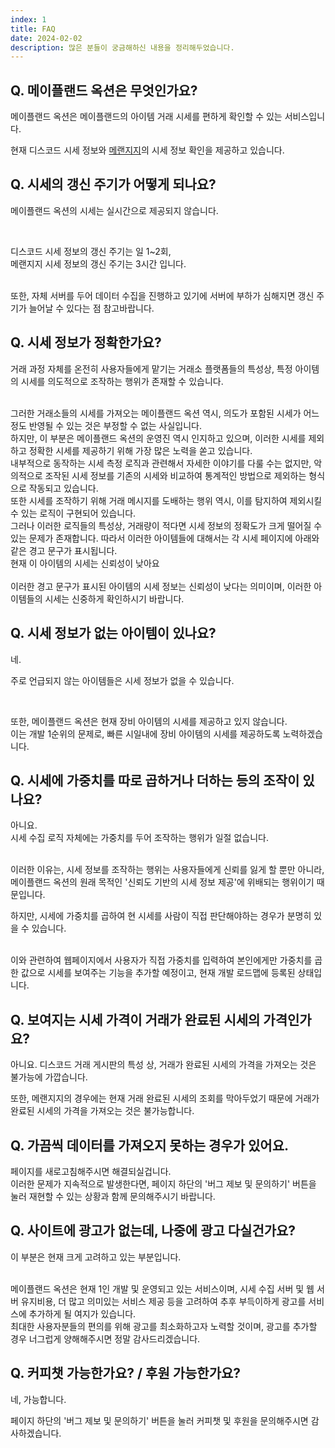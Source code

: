 ```yaml
---
index: 1
title: FAQ
date: 2024-02-02
description: 많은 분들이 궁금해하신 내용을 정리해두었습니다.
---
```



## Q. 메이플랜드 옥션은 무엇인가요?

메이플랜드 옥션은 메이플랜드의 아이템 거래 시세를 편하게 확인할 수 있는 서비스입니다.

현재 디스코드 시세 정보와 [메랜지지](https://mapleland.gg)의 시세 정보 확인을 제공하고 있습니다.

## Q. 시세의 갱신 주기가 어떻게 되나요?

메이플랜드 옥션의 시세는 실시간으로 제공되지 않습니다.

<br />

디스코드 시세 정보의 갱신 주기는 일 1~2회,  
메랜지지 시세 정보의 갱신 주기는 3시간 입니다.

<br />
또한, 자체 서버를 두어 데이터 수집을 진행하고 있기에 서버에 부하가 심해지면 갱신
주기가 늘어날 수 있다는 점 참고바랍니다.

## Q. 시세 정보가 정확한가요?

거래 과정 자체를 온전히 사용자들에게 맡기는 거래소 플랫폼들의 특성상, 특정 아이템의 시세를 의도적으로 조작하는 행위가 존재할 수 있습니다.

<br />
그러한 거래소들의 시세를 가져오는 메이플랜드 옥션 역시, 의도가 포함된 시세가 어느정도
반영될 수 있는 것은 부정할 수 없는 사실입니다.

<br />
하지만, 이 부분은 메이플랜드 옥션의 운영진 역시 인지하고 있으며, 이러한 시세를 제외하고
정확한 시세를 제공하기 위해 가장 많은 노력을 쏟고 있습니다.

<br />
내부적으로 동작하는 시세 측정 로직과 관련해서 자세한 이야기를 다룰 수는 없지만, 악의적으로
조작된 시세 정보를 기존의 시세와 비교하여 통계적인 방법으로 제외하는 형식으로 작동되고
있습니다.

<br />
또한 시세를 조작하기 위해 거래 메시지를 도배하는 행위 역시, 이를 탐지하여 제외시킬
수 있는 로직이 구현되어 있습니다.

<br />
그러나 이러한 로직들의 특성상, 거래량이 적다면 시세 정보의 정확도가 크게 떨어질 수
있는 문제가 존재합니다. 따라서 이러한 아이템들에 대해서는 각 시세 페이지에 아래와
같은 경고 문구가 표시됩니다.

<div className="flex-center">
  <div className="flex justify-between items-center px-1 xs:px-2 py-0 border-[1px] mt-6 xs:mt-8 border-[#626266] rounded-lg">
    <div className="flex-center pl-4 mr-4 xs:mr-1">
      <IconWrapper className="relative text-lg xs:text-xl mr-2 xs:mr-3 text-[red]">
        <MdWarning />
      </IconWrapper>
      <span className="text-xs xs:text-sm">
        현재 이 아이템의 시세는 신뢰성이 낮아요
      </span>
    </div>
    <div className="h-10 pr-4"></div>
  </div>
</div>

<br />
이러한 경고 문구가 표시된 아이템의 시세 정보는 신뢰성이 낮다는 의미이며, 이러한 아이템들의
시세는 신중하게 확인하시기 바랍니다.

## Q. 시세 정보가 없는 아이템이 있나요?

네.

주로 언급되지 않는 아이템들은 시세 정보가 없을 수 있습니다.

<br />

또한, 메이플랜드 옥션은 현재 장비 아이템의 시세를 제공하고 있지 않습니다.  
이는 개발 1순위의 문제로, 빠른 시일내에 장비 아이템의 시세를 제공하도록 노력하겠습니다.

## Q. 시세에 가중치를 따로 곱하거나 더하는 등의 조작이 있나요?

아니요.  
시세 수집 로직 자체에는 가중치를 두어 조작하는 행위가 일절 없습니다.

<br />
이러한 이유는, 시세 정보를 조작하는 행위는 사용자들에게 신뢰를 잃게 할 뿐만 아니라,
메이플랜드 옥션의 원래 목적인 '신뢰도 기반의 시세 정보 제공'에 위배되는 행위이기
때문입니다.

<br />

하지만, 시세에 가중치를 곱하여 현 시세를 사람이 직접 판단해야하는 경우가 분명히 있을 수 있습니다.

<br />
이와 관련하여 웹페이지에서 사용자가 직접 가중치를 입력하여 본인에게만 가중치를 곱한
값으로 시세를 보여주는 기능을 추가할 예정이고, 현재 개발 로드맵에 등록된 상태입니다.

## Q. 보여지는 시세 가격이 거래가 완료된 시세의 가격인가요?

아니요. 디스코드 거래 게시판의 특성 상, 거래가 완료된 시세의 가격을 가져오는 것은 불가능에 가깝습니다.

또한, 메랜지지의 경우에는 현재 거래 완료된 시세의 조회를 막아두었기 때문에 거래가 완료된 시세의 가격을 가져오는 것은 불가능합니다.

## Q. 가끔씩 데이터를 가져오지 못하는 경우가 있어요.

페이지를 새로고침해주시면 해결되실겁니다.  
이러한 문제가 지속적으로 발생한다면, 페이지 하단의 '버그 제보 및 문의하기' 버튼을 눌러 재현할 수 있는 상황과 함께 문의해주시기 바랍니다.

## Q. 사이트에 광고가 없는데, 나중에 광고 다실건가요?

이 부분은 현재 크게 고려하고 있는 부분입니다.

<br />
메이플랜드 옥션은 현재 1인 개발 및 운영되고 있는 서비스이며, 시세 수집 서버 및 웹
서버 유지비용, 더 많고 의미있는 서비스 제공 등을 고려하여 추후 부득이하게 광고를
서비스에 추가하게 될 여지가 있습니다.

<br />
최대한 사용자분들의 편의를 위해 광고를 최소화하고자 노력할 것이며, 광고를 추가할
경우 너그럽게 양해해주시면 정말 감사드리겠습니다.

## Q. 커피챗 가능한가요? / 후원 가능한가요?

네, 가능합니다.

페이지 하단의 '버그 제보 및 문의하기' 버튼을 눌러 커피챗 및 후원을 문의해주시면 감사하겠습니다.
